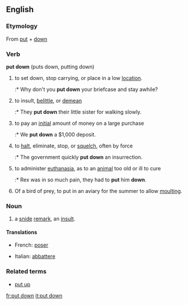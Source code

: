 {{see|put-down}}

==English==

===Etymology===
From [[put]] + [[down]]

===Verb===
'''put down''' (puts down, putting down)

# to set down, stop carrying, or place in a low [[location]].
#:* Why don't you '''put down''' your briefcase and stay awhile?
# {{idiom}} to insult, [[belittle]], or [[demean]]
#:* They '''put down''' their little sister for walking slowly.
# to pay an [[initial]] amount of money on a large purchase
#:* We '''put down''' a $1,000 deposit.
# to [[halt]], eliminate, stop, or [[squelch]], often by force
#:* The government quickly '''put down''' an insurrection.
# {{euphemism}} to administer [[euthanasia]], as to an [[animal]] too old or ill to cure
#:* Rex was in so much pain, they had to '''put''' him '''down'''.
# {{context|falconry}} Of a bird of prey, to put in an aviary for the summer to allow [[moult]]ing.

===Noun===

# a [[snide]] [[remark]], an [[insult]].
====Translations====

{{trans-top|set down, stop carrying}}
*French: [[poser]]
{{trans-mid}}
{{trans-bottom}}

{{trans-top|administer euthanasia to an animal}}
*Italian: [[abbattere]]
{{trans-mid}}
{{trans-bottom}}

===Related terms===
*[[put up]]

[[fr:put down]]
[[it:put down]]